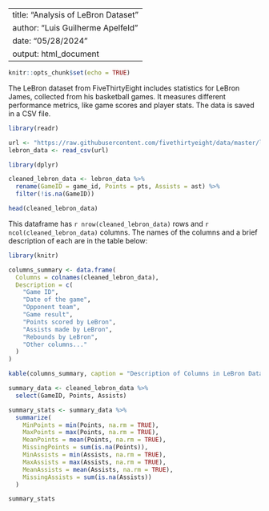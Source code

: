 
---
title: "Analysis of LeBron Dataset"
author: "Luis Guilherme Apelfeld"
date: "05/28/2024"
output: html_document
---

```r
knitr::opts_chunk$set(echo = TRUE)
```

The LeBron dataset from FiveThirtyEight includes statistics for LeBron James, collected from his basketball games. It measures different performance metrics, like game scores and player stats. The data is saved in a CSV file.

```r
library(readr)

url <- "https://raw.githubusercontent.com/fivethirtyeight/data/master/lebron/lebron.csv"
lebron_data <- read_csv(url)
```


```r
library(dplyr)

cleaned_lebron_data <- lebron_data %>%
  rename(GameID = game_id, Points = pts, Assists = ast) %>%
  filter(!is.na(GameID))

head(cleaned_lebron_data)
```

This dataframe has `r nrow(cleaned_lebron_data)` rows and `r ncol(cleaned_lebron_data)` columns. The names of the columns and a brief description of each are in the table below:

```r
library(knitr)

columns_summary <- data.frame(
  Columns = colnames(cleaned_lebron_data),
  Description = c(
    "Game ID",
    "Date of the game",
    "Opponent team",
    "Game result",
    "Points scored by LeBron",
    "Assists made by LeBron",
    "Rebounds by LeBron",
    "Other columns..."
  )
)

kable(columns_summary, caption = "Description of Columns in LeBron Dataset")
```


```r
summary_data <- cleaned_lebron_data %>%
  select(GameID, Points, Assists)

summary_stats <- summary_data %>%
  summarize(
    MinPoints = min(Points, na.rm = TRUE),
    MaxPoints = max(Points, na.rm = TRUE),
    MeanPoints = mean(Points, na.rm = TRUE),
    MissingPoints = sum(is.na(Points)),
    MinAssists = min(Assists, na.rm = TRUE),
    MaxAssists = max(Assists, na.rm = TRUE),
    MeanAssists = mean(Assists, na.rm = TRUE),
    MissingAssists = sum(is.na(Assists))
  )

summary_stats
```
